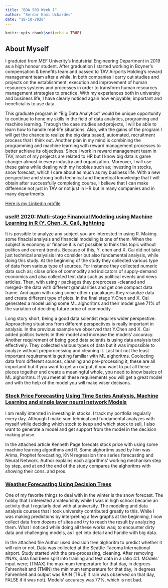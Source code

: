 ---
title: "BDA 503 Week 1"
author: "Serdar Kami Uckardes"
date: "18-10-2020"
---

```{r setup, include=FALSE}
knitr::opts_chunk$set(echo = TRUE)
```

## About Myself

I graduted from MEF Univerity's Indutstrial Engineering Department in 2019 as a high honour student. After graduation I started working in Boyner’s compensation & benefits team and passed to TAV Airports Holding’s reward management team after a while. In both companies I carry out studies and projects on the establishment, execution and improvement of human resources systems and processes in order to transform human resources management strategies to practice. With my experiences both in university and business life, I have clearly noticed again how enjoyable, important and beneficial is to use data.

This graduate program in “Big Data Analytics” would be unique opportunity to continue to hone my skills in the field of data analytics, programing and machine learning. Through the case studies and projects, I will be able to learn how to handle real-life situations. Also, with the gains of the program I will get the chance to realize the big data based, automated, recruitment process that I think out. Another plan in my mind is combining the programming and machine learning with reward management processes to better achieve its objectives. Since I work in reward management team in TAV, most of my projects are related to HR but I know big data is game changer almost in every industry and organization. Moreover, I will use these gains while dealing with my hobbies such as; investing in stocks, snow forecast, which I care about as much as my business life. With a new perspective and strong both technical and theoretical knowledge that I will obtain after successfully completing course, I believe that I can make difference not just in TAV or not just in HR but in many companies and in many departments.

[Here is my LinkedIn profile](https://linkedin.com/in/kamiuckardes/)

### [useR! 2020: Multi-stage Financial Modeling using Machine Learning in R (Y. Chen, X. Cai), lightning](https://www.youtube.com/watch?v=-cgwDHzd0p4&ab_channel=RConsortium)

It is possible to analyze any subject you are interested in using R. Making some finacial analysis and financial modeling is one of them. When the subject is economy or finance it is not possible to think this topic without politics and current trends. Because of this, Y. chen and X. Cai did not take just technical analysisis into consider but also fundamental analysis, while doing this study. At the beginning of the study they collected various type of data from various type of sources. For instance they collected numeric data such as; close price of commodity and indicators of supply-demand economics and also collected text data such as political events and news articles. Then, with using r packages they preprocess -cleaned and merged- the data with different granularities and get one compact data frame. And again with using some other r pacakages they visaulize data and create different type of plots. In the final stage Y.Chen and X. Cai generated a model using some ML alghoritms and their model gave 71% of the variation of deciding future price of commodity.

Long story short, being a good data scientist requires wider perspective. Approaching situations from different perspectives is really important in analysis. In the previous example we observed that  Y.Chen and X. Cai added politics tweets in their model and increase the models' accuracy. Another requirement of being good data scientis is using data analysis tool effectively. They collected various types of data but it was impossible to analyze without preporocessing and cleaning it. Last but not the least important requirement is getting familiar with ML alghoritms. Coolecting data from different sources, cleaning and pre-processing it, these are all importamt but if you want to get an output, if you want to put all these pieces together and create a meaningful whole, you need to know basics of ML alghoritms. If you meet all these requirements you will get a great model and with the help of the model you will make wiser decisons.   

### [Stock Price Forecasting Using Time Series Analysis, Machine Learning and single layer neural network Models](https://rpubs.com/kapage/523169)

I am really intersted in investing in stocks. I track my portfolia regularly every day. Although I make som tehnical and fundamental analyzes with myself while deciding which stock to keep and which stock to sell, I also want to generate a model and get support from the model in the decision making phase. 

In the attached article Kenneth Page forecats stock price with using some machine learning algorithms and R. Some alghoritms used by him was Arima, Prophet forecasting, KNN regression time series forecasting and Neural Network. Author explains each algorithms' working mechanism step by step, and at end the end of the study compares the alghoritms with showing their cons. and pros.

### [Weather Forecasting Using Decision Trees](https://rpubs.com/Cartwheel/weather)

One of my favorite things to deal with in the winter is the snow forecast. The hobby that I interested amateurishly while I was in high school became an activity that I regularly deal with at university.  The modeling and data analysis courses that I took university contributed greatly to this. While I was making predictions by interpreting a few graphs at the beginning, I now collect data from dozens of sites and try to reach the result by analyzing them. What I noticed while doing all these works was; to encounter dirty data and challenging models, as I get into detail and handle with big data.

In the attached file Author used decision tree alghoritm to predict whether it will rain or not. Data was collected at the Seattle-Tacoma International airport. 
Study started with the pre-processing, cleaning. After removing #NA's, data had been split into training and test data in a ratio 4:1. MOdels' input were; (TMAX) the maximum temperature for that day, in degrees Fahrenheit and (TMIN) the minimum temperature for that day, in degrees Fahrenheit and output was RAIN (TRUE if rain was observed on that day, FALSE if it was not). Models' accuracy was 77%, which is not bad. 





